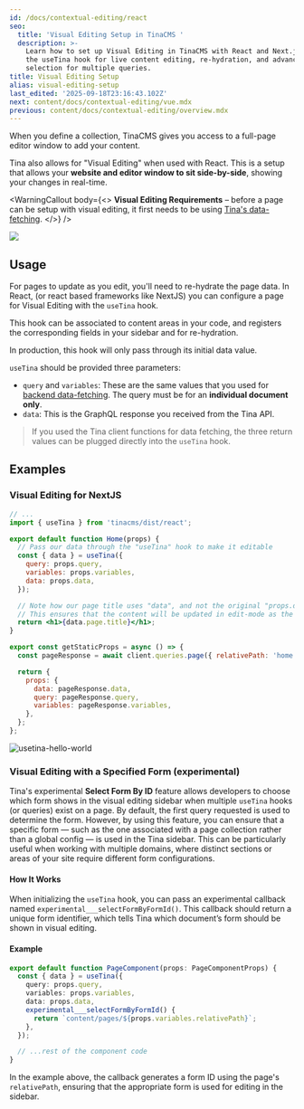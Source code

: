 ```yaml
---
id: /docs/contextual-editing/react
seo:
  title: 'Visual Editing Setup in TinaCMS '
  description: >-
    Learn how to set up Visual Editing in TinaCMS with React and Next.js. Use
    the useTina hook for live content editing, re-hydration, and advanced form
    selection for multiple queries.
title: Visual Editing Setup
alias: visual-editing-setup
last_edited: '2025-09-18T23:16:43.102Z'
next: content/docs/contextual-editing/vue.mdx
previous: content/docs/contextual-editing/overview.mdx
---
```


When you define a collection, TinaCMS gives you access to a full-page editor window to add your content.

Tina also allows for "Visual Editing" when used with React. This is a setup that allows your **website and editor window to sit side-by-side**, showing your changes in real-time.

<WarningCallout
  body={<>
    **Visual Editing Requirements** – before a page can be setup with visual
    editing, it first needs to be using [Tina's
    data-fetching](/docs/features/data-fetching/).
  </>}
/>

![](/img/docs/contextual-editing/hello-world.png)

## Usage

For pages to update as you edit, you'll need to re-hydrate the page data. In React, (or react based frameworks like NextJS) you can configure a page for Visual Editing with the `useTina` hook.

This hook can be associated to content areas in your code, and registers the corresponding fields in your sidebar and for re-hydration.

In production, this hook will only pass through its initial data value.

`useTina` should be provided three parameters:

* `query` and `variables`: These are the same values that you used for [backend data-fetching](/docs/features/data-fetching/). The query must be for an **individual document only**.
* `data`: This is the GraphQL response you received from the Tina API.

> If you used the Tina client functions for data fetching, the three return values can be plugged directly into the `useTina` hook.

## Examples

### Visual Editing for NextJS

```jsx
// ...
import { useTina } from 'tinacms/dist/react';

export default function Home(props) {
  // Pass our data through the "useTina" hook to make it editable
  const { data } = useTina({
    query: props.query,
    variables: props.variables,
    data: props.data,
  });

  // Note how our page title uses "data", and not the original "props.data".
  // This ensures that the content will be updated in edit-mode as the user types
  return <h1>{data.page.title}</h1>;
}

export const getStaticProps = async () => {
  const pageResponse = await client.queries.page({ relativePath: 'home.mdx' });

  return {
    props: {
      data: pageResponse.data,
      query: pageResponse.query,
      variables: pageResponse.variables,
    },
  };
};
```

![usetina-hello-world](/img/docs/contextual-editing/hello-world.png)

### Visual Editing with a Specified Form (experimental)

Tina's experimental **Select Form By ID** feature allows developers to choose which form shows in the visual editing sidebar when multiple `useTina` hooks (or queries) exist on a page. By default, the first query requested is used to determine the form. However, by using this feature, you can ensure that a specific form — such as the one associated with a page collection rather than a global config — is used in the Tina sidebar. This can be particularly useful when working with multiple domains, where distinct sections or areas of your site require different form configurations.

#### How It Works

When initializing the `useTina` hook, you can pass an experimental callback named `experimental___selectFormByFormId()`. This callback should return a unique form identifier, which tells Tina which document’s form should be shown in visual editing.

#### Example

```typescript
export default function PageComponent(props: PageComponentProps) {
  const { data } = useTina({
    query: props.query,
    variables: props.variables,
    data: props.data,
    experimental___selectFormByFormId() {
      return `content/pages/${props.variables.relativePath}`;
    },
  });

  // ...rest of the component code
}
```

In the example above, the callback generates a form ID using the page's `relativePath`, ensuring that the appropriate form is used for editing in the sidebar.
